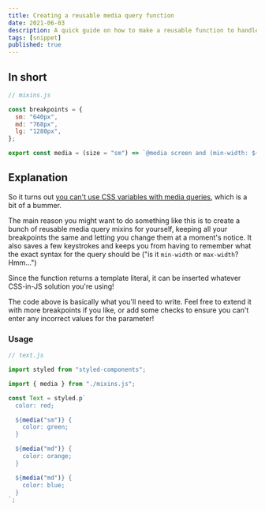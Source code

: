 ```yaml
---
title: Creating a reusable media query function
date: 2021-06-03
description: A quick guide on how to make a reusable function to handle media queries
tags: [snippet]
published: true
---
```


## In short

```js
// mixins.js

const breakpoints = {
  sm: "640px",
  md: "768px",
  lg: "1280px",
};

export const media = (size = "sm") => `@media screen and (min-width: ${breakpoints[size]})`;
```

## Explanation

So it turns out [you can't use CSS variables with media queries](https://stackoverflow.com/a/40723269/12944841), which is a bit of a bummer.

The main reason you might want to do something like this is to create a bunch of reusable media query mixins for yourself, keeping all your breakpoints the same and letting you change them at a moment's notice. It also saves a few keystrokes and keeps you from having to remember what the exact syntax for the query should be ("is it `min-width` or `max-width`? Hmm...")

Since the function returns a template literal, it can be inserted whatever CSS-in-JS solution you're using!

The code above is basically what you'll need to write. Feel free to extend it with more breakpoints if you like, or add some checks to ensure you can't enter any incorrect values for the parameter!

### Usage

```js
// text.js

import styled from "styled-components";

import { media } from "./mixins.js";

const Text = styled.p`
  color: red;

  ${media("sm")} {
    color: green;
  }

  ${media("md")} {
    color: orange;
  }

  ${media("md")} {
    color: blue;
  }
`;
```
